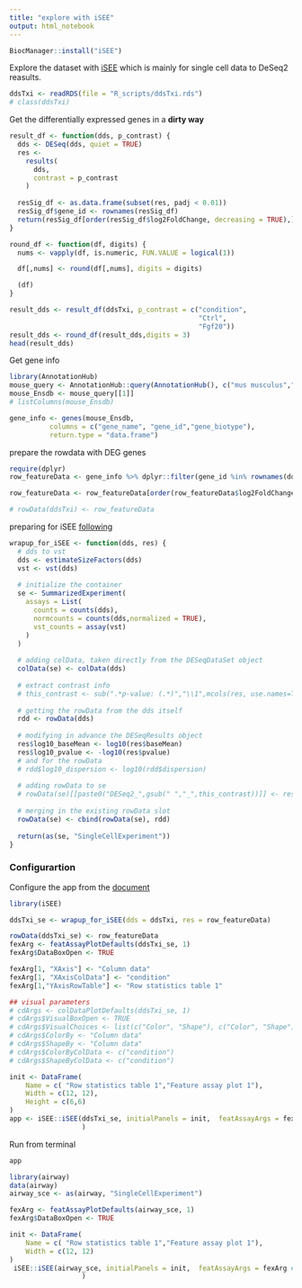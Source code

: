 ```yaml
---
title: "explore with iSEE"
output: html_notebook
---
```


```r
BiocManager::install("iSEE")
```

Explore the dataset with  [iSEE](https://bioconductor.org/packages/release/bioc/html/iSEE.html) which is mainly for single cell data to DeSeq2 reasults.


```r
ddsTxi <- readRDS(file = "R_scripts/ddsTxi.rds")
# class(ddsTxi)
```

Get the differentially expressed genes in a **dirty way**

```r
result_df <- function(dds, p_contrast) {
  dds <- DESeq(dds, quiet = TRUE)
  res <-
    results(
      dds,
      contrast = p_contrast
    )
  
  resSig_df <- as.data.frame(subset(res, padj < 0.01))
  resSig_df$gene_id <- rownames(resSig_df)
  return(resSig_df[order(resSig_df$log2FoldChange, decreasing = TRUE),])
}

round_df <- function(df, digits) {
  nums <- vapply(df, is.numeric, FUN.VALUE = logical(1))

  df[,nums] <- round(df[,nums], digits = digits)

  (df)
}

```


```r
result_dds <- result_df(ddsTxi, p_contrast = c("condition",
                                               "Ctrl",
                                               "Fgf20"))
result_dds <- round_df(result_dds,digits = 3)
head(result_dds)
```

Get gene info

```r
library(AnnotationHub)
mouse_query <- AnnotationHub::query(AnnotationHub(), c("mus musculus","EnsDb",99))
mouse_Ensdb <- mouse_query[[1]]
# listColumns(mouse_Ensdb)

gene_info <- genes(mouse_Ensdb,
          columns = c("gene_name", "gene_id","gene_biotype"),
          return.type = "data.frame")
```

prepare the rowdata with DEG genes

```r
require(dplyr)
row_featureData <- gene_info %>% dplyr::filter(gene_id %in% rownames(ddsTxi)) %>% dplyr::full_join(result_dds, by="gene_id")

row_featureData <- row_featureData[order(row_featureData$log2FoldChange, decreasing = TRUE),]

# rowData(ddsTxi) <- row_featureData
```

preparing for iSEE [following](https://gist.github.com/federicomarini/4a543eebc7e7091d9169111f76d59de1)

```r
wrapup_for_iSEE <- function(dds, res) {
  # dds to vst
  dds <- estimateSizeFactors(dds)
  vst <- vst(dds)
  
  # initialize the container
  se <- SummarizedExperiment(
    assays = List(
      counts = counts(dds),
      normcounts = counts(dds,normalized = TRUE),
      vst_counts = assay(vst)
    )
  )
  
  # adding colData, taken directly from the DESeqDataSet object
  colData(se) <- colData(dds)
  
  # extract contrast info
  # this_contrast <- sub(".*p-value: (.*)","\\1",mcols(res, use.names=TRUE)["pvalue","description"])
  
  # getting the rowData from the dds itself
  rdd <- rowData(dds)
  
  # modifying in advance the DESeqResults object
  res$log10_baseMean <- log10(res$baseMean)
  res$log10_pvalue <- -log10(res$pvalue)
  # and for the rowData
  # rdd$log10_dispersion <- log10(rdd$dispersion)
  
  # adding rowData to se
  # rowData(se)[[paste0("DESeq2_",gsub(" ","_",this_contrast))]] <- res
  
  # merging in the existing rowData slot
  rowData(se) <- cbind(rowData(se), rdd)
  
  return(as(se, "SingleCellExperiment"))
}
```

### Configurartion 

Configure the app from the [document](https://bioconductor.org/packages/release/bioc/vignettes/iSEE/inst/doc/configure.html)

```r
library(iSEE)

ddsTxi_se <- wrapup_for_iSEE(dds = ddsTxi, res = row_featureData)

rowData(ddsTxi_se) <- row_featureData
fexArg <- featAssayPlotDefaults(ddsTxi_se, 1)
fexArg$DataBoxOpen <- TRUE

fexArg[1, "XAxis"] <- "Column data"
fexArg[1, "XAxisColData"] <- "condition"
fexArg[1,"YAxisRowTable"] <- "Row statistics table 1"

## visual parameters
# cdArgs <- colDataPlotDefaults(ddsTxi_se, 1)
# cdArgs$VisualBoxOpen <- TRUE
# cdArgs$VisualChoices <- list(c("Color", "Shape"), c("Color", "Shape"))
# cdArgs$ColorBy <- "Column data"
# cdArgs$ShapeBy <- "Column data"
# cdArgs$ColorByColData <- c("condition")
# cdArgs$ShapeByColData <- c("condition")

init <- DataFrame(
    Name = c( "Row statistics table 1","Feature assay plot 1"),
    Width = c(12, 12),
    Height = c(6,6)
)
app <- iSEE::iSEE(ddsTxi_se, initialPanels = init,  featAssayArgs = fexArg #, colDataArgs = cdArgs
                  )
```

Run from terminal
```r
app
```


```r
library(airway)
data(airway)
airway_sce <- as(airway, "SingleCellExperiment")

fexArg <- featAssayPlotDefaults(airway_sce, 1)
fexArg$DataBoxOpen <- TRUE

init <- DataFrame(
    Name = c( "Row statistics table 1","Feature assay plot 1"),
    Width = c(12, 12)
)
 iSEE::iSEE(airway_sce, initialPanels = init,  featAssayArgs = fexArg #, colDataArgs = cdArgs
                  )
```

